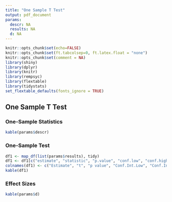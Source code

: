 ```yaml
---
title: "One Sample T Test"
output: pdf_document
params:
  descr: NA
  results: NA
  d: NA
---
```


```r
knitr::opts_chunk$set(echo=FALSE)
knitr::opts_chunk$set(ft.tabcolsep=0, ft.latex.float = "none")
knitr::opts_chunk$set(comment = NA)
library(shiny)
library(dplyr)
library(knitr)
library(rempsyc)
library(flextable)
library(tidystats)
set_flextable_defaults(fonts_ignore = TRUE)
```

## One Sample T Test

### One-Sample Statistics

```r
kable(params$descr)
```

### One-Sample Test

```r
df1 <- map_df(list(params$results), tidy)
df1 <- df1[c("estimate", "statistic", "p.value", "conf.low", "conf.high")]
colnames(df1) <- c("Estimate", "t", "p value", "Conf.Int.Low", "Conf.Int.High")
kable(df1)
```

### Effect Sizes
```r
kable(params$d)
```